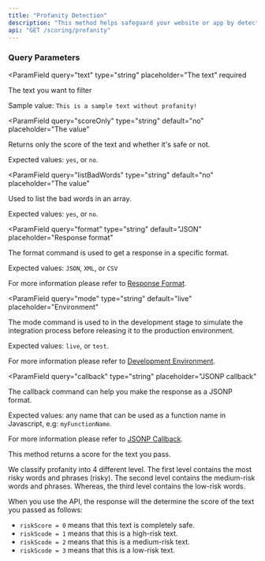```yaml
---
title: "Profanity Detection"
description: "This method helps safeguard your website or app by detecting offensive or inappropriate language in user inputs. By screening for profanity and other harmful content before it’s made public, you can maintain a positive user environment, protect your brand, and prevent abusive behavior on your platform."
api: "GET /scoring/profanity"
---
```


### Query Parameters

<ParamField
  query="text"
  type="string"
  placeholder="The text"
  required
>
  The text you want to filter

Sample value: `This is a sample text without profanity!`

</ParamField>

<ParamField
  query="scoreOnly"
  type="string"
  default="no"
  placeholder="The value"
>
  Returns only the score of the text and whether it's safe or not.

Expected values: `yes`, or `no`.

</ParamField>

<ParamField
  query="listBadWords"
  type="string"
  default="no"
  placeholder="The value"
>
  Used to list the bad words in an array.

Expected values: `yes`, or `no`.

</ParamField>

<ParamField
  query="format"
  type="string"
  default="JSON"
  placeholder="Response format"
>
  The format command is used to get a response in a specific format.

Expected values: `JSON`, `XML`, or `CSV`

For more information please refer to [Response Format](/options/response-format).

</ParamField>

<ParamField
  query="mode"
  type="string"
  default="live"
  placeholder="Environment"
>
  The mode command is used to in the development stage to simulate the integration process before releasing it to the production environment.

Expected values: `live`, or `test`.

For more information please refer to [Development Environment](/options/development-environment).

</ParamField>

<ParamField
  query="callback"
  type="string"
  placeholder="JSONP callback"
>
  The callback command can help you make the response as a JSONP format.

Expected values: any name that can be used as a function name in Javascript, e.g: `myFunctionName`.

For more information please refer to [JSONP Callback](/options/jsonp-callback).

</ParamField>

<Note>
This method returns a score for the text you pass.

We classify profanity into 4 different level. The first level contains the most risky words and phrases (risky). The second level contains the medium-risk words and phrases. Whereas, the third level contains the low-risk words.

When you use the API, the response will the determine the score of the text you passed as follows:

- `riskScore = 0` means that this text is completely safe.
- `riskScode = 1` means that this is a high-risk text.
- `riskScode = 2` means that this is a medium-risk text.
- `riskScode = 3` means that this is a low-risk text.

</Note>
